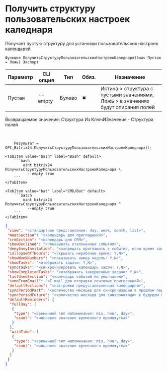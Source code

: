 ﻿---
sidebar_position: 9
---


# Получить структуру пользовательских настроек каледнаря
 Получает пустую структуру для установки пользовательских настроек календарей



`Функция ПолучитьСтруктуруПользовательскихНастроекКаледнаря(Знач Пустая = Ложь) Экспорт`

  | Параметр | CLI опция | Тип | Обяз. | Назначение |
  |-|-|-|-|-|
  | Пустая | --empty | Булево | &#x2716; | Истина > структура с пустыми значениями, Ложь > в значениях будут описания полей |

  
  Возвращаемое значение:   Структура Из КлючИЗначение - Структура полей

<br/>




```bsl title="Пример использования для 1С:Предприятие/OneScript"
    Результат = OPI_Bitrix24.ПолучитьСтруктуруПользовательскихНастроекКаледнаря();
```
    

 <Tabs>
  
    <TabItem value="bash" label="Bash" default>
        ```bash
            oint bitrix24 ПолучитьСтруктуруПользовательскихНастроекКаледнаря \
              --empty true
        ```
    </TabItem>
  
    <TabItem value="bat" label="CMD/Bat" default>
        ```batch
            oint bitrix24 ПолучитьСтруктуруПользовательскихНастроекКаледнаря ^
              --empty true
        ```
    </TabItem>
</Tabs>


```json title="Результат"
{
 "view": "<стандартное представление: day, week, month, list>",
 "meetSection": "<календарь для приглашений>",
 "crmSection": "<календарь для CRM>",
 "showDeclined": "<показывать отклоненные события>",
 "denyBusyInvitation": "<запрещать приглашать в событие, если время занято>",
 "collapseOffHours": "<скрывать нерабочее время: Y,N>",
 "showWeekNumbers": "<показывать номер недель: Y,N>",
 "showTasks": "<отображать задачи: Y,N>",
 "syncTasks": "<синхронизировать календарь задач: Y,N>",
 "showCompletedTasks": "<отображать завершенные задачи: Y,N>",
 "lastUsedSection": "<календарь событий по умолчанию>",
 "sendFromEmail": "<E-mail для отправки почтовых приглашений>",
 "defaultSections": "<настройки предустановленных календарей>",
 "syncPeriodPast": "<количество месяцев для синхронизации в прошлом периоде>",
 "syncPeriodFuture": "<количество месяцев для синхронизации в будущем периоде>",
 "defaultReminders": {
  "fullDay": [
   {
    "type": "<временной тип напоминания: min, hour, day>",
    "count": "<числовое значение временного промежутка>"
   }
  ],
  "withTime": [
   {
    "type": "<временной тип напоминания: min, hour, day>",
    "count": "<числовое значение временного промежутка>"
   }
  ]
 }
}
```
